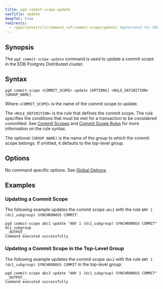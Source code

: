 ```yaml
---
title: pgd commit-scope update
navTitle: update
deepToC: true
redirects:
  - /pgd/latest/cli/command_ref/commit-scope/update/ #generated for DOCS-1247-PGD-6.0-Docs
---
```


## Synopsis

The `pgd commit-scope update` command is used to update a commit scope in the EDB Postgres Distributed cluster.

## Syntax

```plaintext
pgd commit-scope <COMMIT_SCOPE> update [OPTIONS] <RULE_DEFINITION>[GROUP_NAME]
```

Where `<COMMIT_SCOPE>` is the name of the commit scope to update.

The `<RULE_DEFINITION>` is the rule that defines the commit scope. The rule specifies the conditions that must be met for a transaction to be considered committed. See [Commit Scopes](/pgd/latest/reference/commit-scopes) and [Commit Scope Rules](/pgd/latest/reference/commit-scopes/commit-scope-rules/) for more information on the rule syntax.

The optional `[GROUP_NAME]` is the name of the group to which the commit scope belongs. If omitted, it defaults to the top-level group.

## Options

No command specific options. See [Global Options](/pgd/latest/reference/cli/command_ref/#global-options).

## Examples

### Updating a Commit Scope

The following example updates the commit scope `abc1` with the rule `ANY 1 (dc1_subgroup) SYNCHRONOUS COMMIT`:

```shell
pgd commit-scope abc1 update "ANY 1 (dc1_subgroup) SYNCHRONOUS COMMIT" dc1_subgroup
__OUTPUT__
Command executed successfully
```

### Updating a Commit Scope in the Top-Level Group

The following example updates the commit scope `abc2` with the rule `ANY 1 (dc1_subgroup) SYNCHRONOUS COMMIT` in the top-level group:

```shell
pgd commit-scope abc2 update "ANY 1 (dc1_subgroup) SYNCHRONOUS COMMIT"
__OUTPUT__
Command executed successfully
```
